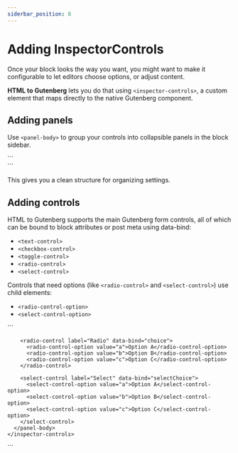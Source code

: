```yaml
---
siderbar_position: 8
---
```



# Adding InspectorControls

Once your block looks the way you want, you might want to make it configurable to let editors choose options, or adjust content.

**HTML to Gutenberg** lets you do that using `<inspector-controls>`, a custom element that maps directly to the native Gutenberg component.

## Adding panels

Use `<panel-body>` to group your controls into collapsible panels in the block sidebar.

<CodeExample>
  ```
  <section>
    <inspector-controls>
      <panel-body title="Query settings">
        <!-- ... -->
      </panel-body>
      <panel-body title="Display settings">
        <!-- ... -->
      </panel-body>
    </inspector-controls>
  </section>
  ```
</CodeExample>

This gives you a clean structure for organizing settings.

## Adding controls

HTML to Gutenberg supports the main Gutenberg form controls, all of which can be bound to block attributes or post meta using data-bind:

- `<text-control>`
- `<checkbox-control>`
- `<toggle-control>`
- `<radio-control>`
- `<select-control>`

Controls that need options (like `<radio-control>` and `<select-control>`) use child elements:

- `<radio-control-option>`
- `<select-control-option>`

<CodeExample>
  ```
  <section>
    <inspector-controls>
      <panel-body title="Settings">
        <text-control label="Checkbox" data-bind="isChecked"></text-control>
        <toggle-control label="Toggle" data-bind="isToggled"></toggle-control>

        <radio-control label="Radio" data-bind="choice">
          <radio-control-option value="a">Option A</radio-control-option>
          <radio-control-option value="b">Option B</radio-control-option>
          <radio-control-option value="c">Option C</radio-control-option>
        </radio-control>

        <select-control label="Select" data-bind="selectChoice">
          <select-control-option value="a">Option A</select-control-option>
          <select-control-option value="b">Option B</select-control-option>
          <select-control-option value="c">Option C</select-control-option>
        </select-control>
      </panel-body>
    </inspector-controls>

  </section>
  ```
</CodeExample>
